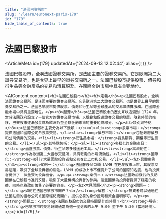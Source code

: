 ```yaml
---
title: "法國巴黎股市"
slug: "/learn/euronext-paris-179"
id: "179"
hide_table_of_contents: true
---
```



# 法國巴黎股市

<ArticleMeta id={179} updatedAt={'2024-09-13 12:02:44'} alias={`[]`} />
<div className='border-solid border-b border-t-0 my-4 border-[var(--ifm-color-gray-300)]' />

法國巴黎股市，全稱法國證券交易所，是法國主要的證券交易所。它是歐洲第二大證券交易所，也是世界上最早的證券交易所之一。法國巴黎股市提供股票、債券和衍生品等金融產品的交易和清算服務。在國際金融市場中具有重要地位。

<AIContent content={`<h2>法國巴黎股市</h2><h3>定義</h3><p>法國巴黎股市，全稱法國證券交易所，是法國主要的證券交易所。它是歐洲第二大證券交易所，也是世界上最早的證券交易所之一。法國巴黎股市提供股票、債券和衍生品等金融產品的交易和清算服務。在國際金融市場中具有重要地位。</p><h3>起源</h3><p>法國巴黎股市的歷史可以追溯到 1724 年，當時法國政府設立了一個官方的證券交易市場，以規範和促進證券交易的發展。隨着時間的推移，巴黎股市逐漸發展成為歐洲乃至全球金融市場的重要組成部分。</p><h3>類別與特點</h3><p>法國巴黎股市主要分為以下幾類：</p><ul><li><strong>股票市場：</strong>提供法國和國際公司的股票交易。</li><li><strong>債券市場：</strong>包括政府債券和公司債券的交易。</li><li><strong>衍生品市場：</strong>提供期貨、期權等衍生品的交易。</li></ul><p>其特點包括：</p><ul><li><strong>多樣化的金融產品：</strong>涵蓋股票、債券、衍生品等多種金融工具。</li><li><strong>高流動性：</strong>作為歐洲第二大證券交易所，具有較高的市場流動性。</li><li><strong>國際化：</strong>吸引了大量國際投資者和公司在此上市和交易。</li></ul><h3>具體案例</h3><p><strong>案例一：</strong>法國奢侈品巨頭 LVMH 在巴黎股市上市，其股票交易活躍，吸引了全球投資者的關注。LVMH 的成功上市不僅提升了公司的國際知名度，也為投資者提供了一個重要的投資機會。</p><p><strong>案例二：</strong>法國政府發行的長期國債在巴黎股市進行交易，吸引了大量機構投資者的參與。這些國債為投資者提供了穩定的收益，同時也為政府籌集了必要的資金。</p><h3>常見問題</h3><p><strong>問題一：</strong>如何在法國巴黎股市開户？<br/><strong>解答：</strong>投資者可以通過在法國註冊的證券公司或國際經紀商開户，提供必要的身份證明和資金證明即可。</p><p><strong>問題二：</strong>法國巴黎股市的交易時間是什麼時候？<br/><strong>解答：</strong>巴黎股市的交易時間通常為週一至週五的上午 9:00 至下午 5:30（當地時間）。</p>`} id={179} />
